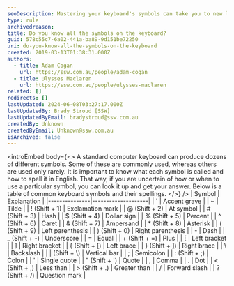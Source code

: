 ```yaml
---
seoDescription: Mastering your keyboard's symbols can take you to new levels of typing efficiency and creativity.
type: rule
archivedreason:
title: Do you know all the symbols on the keyboard?
guid: 578c55c7-6a02-441a-ba89-9d151be72250
uri: do-you-know-all-the-symbols-on-the-keyboard
created: 2019-03-13T01:38:31.000Z
authors:
  - title: Adam Cogan
    url: https://ssw.com.au/people/adam-cogan
  - title: Ulysses Maclaren
    url: https://ssw.com.au/people/ulysses-maclaren
related: []
redirects: []
lastUpdated: 2024-06-08T03:27:17.000Z
lastUpdatedBy: Brady Stroud [SSW]
lastUpdatedByEmail: bradystroud@ssw.com.au
createdBy: Unknown
createdByEmail: Unknown@ssw.com.au
isArchived: false
---
```


<introEmbed
  body={<>
A standard computer keyboard can produce dozens of different symbols. Some of these are commonly used, whereas others are used only rarely. It is important to know what each symbol is called and how to spell it in English. That way, if you are uncertain of how or when to use a particular symbol, you can look it up and get your answer. Below is a table of common keyboard symbols and their spellings.
  </>}
/>
| Symbol        | Explanation        |
|---------------|--------------------|
| `             | Accent grave       |
| ~             | Tilde              |
| ! (Shift + 1) | Exclamation mark   |
| @ (Shift + 2) | At symbol          |
| # (Shift + 3) | Hash               |
| $ (Shift + 4) | Dollar sign        |
| % (Shift + 5) | Percent            |
| ^ (Shift + 6) | Caret              |
| & (Shift + 7) | Ampersand          |
| * (Shift + 8) | Asterisk           |
| ( (Shift + 9) | Left parenthesis   |
| ) (Shift + 0) | Right parenthesis  |
| -             | Dash               |
| _ (Shift + -) | Underscore         |
| =             | Equal              |
| + (Shift + =) | Plus               |
| [             | Left bracket       |
| ]             | Right bracket      |
| { (Shift + [) | Left brace         |
| } (Shift + ]) | Right brace        |
| \\            | Backslash          |
| \| (Shift + \\) | Vertical bar     |
| ;             | Semicolon          |
| : (Shift + ;) | Colon              |
| '             | Single quote       |
| " (Shift + ') | Quote              |
| ,             | Comma              |
| .             | Dot                |
| < (Shift + ,) | Less than          |
| > (Shift + .) | Greater than       |
| /             | Forward slash      |
| ? (Shift + /) | Question mark      |
